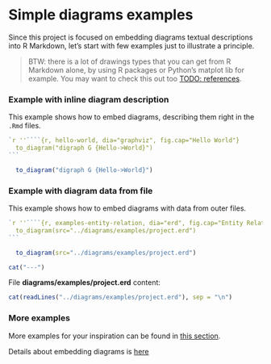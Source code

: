 # Simple diagrams examples {#examples}

Since this project is focused on embedding diagrams textual descriptions into R Markdown,
let's start with few examples just to illustrate a principle.

> BTW: there is a lot of drawings types that you can get from R Markdown alone, by using R packages
> or Python's matplot lib for example. You may want to check this out too [TODO: references](TODO).

### Example with inline diagram description {- #examples-inline}

This example shows how to embed diagrams, describing them right in the `.Rmd` files.

````R
`r ''````{r, hello-world, dia="graphviz", fig.cap="Hello World"}
  to_diagram("digraph G {Hello->World}")
```
````

```r
  to_diagram("digraph G {Hello->World}")
```

\newpage

### Example with diagram data from file {- #examples-fromFile}

This example shows how to embed diagrams with data from outer files.

\small

`````R
`r ''````{r, examples-entity-relation, dia="erd", fig.cap="Entity Relation"}
  to_diagram(src="../diagrams/examples/project.erd")
```
`````

\normalsize

```r
  to_diagram(src="../diagrams/examples/project.erd")
```

<!-- Since there is no pages on HTML output - put a dashline -->

```r
cat("---")
```

\newpage


File **diagrams/examples/project.erd** content:
```r
cat(readLines("../diagrams/examples/project.erd"), sep = "\n")
```

### More examples {-}

More examples for your inspiration can be found in [this section](#examples-kroki).

Details about embedding diagrams is [here](#usage)
